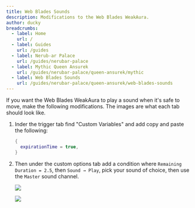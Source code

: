 ```yaml
---
title: Web Blades Sounds
description: Modifications to the Web Blades WeakAura.
author: ducky
breadcrumbs:
  - label: Home
    url: /
  - label: Guides
    url: /guides
  - label: Nerub-ar Palace
    url: /guides/nerubar-palace
  - label: Mythic Queen Ansurek
    url: /guides/nerubar-palace/queen-ansurek/mythic
  - label: Web Blades Sounds
    url: /guides/nerubar-palace/queen-ansurek/web-blades-sounds
---
```



If you want the Web Blades WeakAura to play a sound when it's safe to move, make the following modifications. The images are what each tab should look like.

1. Inder the trigger tab find "Custom Variables" and add copy and paste the following:

    ```lua
    {
      expirationTime = true,
    }
    ```

2.   Then under the custom options tab add a condition where `Remaining Duration = 2.5`, then `Sound → Play`, pick your sound of choice, then use the `Master` sound channel. 

      ![](#assets/images/nerubar-palace/queen-ansurek/weakauras/blades_custom1.png)

      ![](#assets/images/nerubar-palace/queen-ansurek/weakauras/blades_custom2.png)